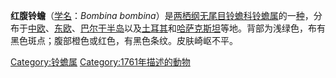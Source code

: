 {{Speciesbox
| name = 红腹铃蟾
| image = Bombina bombina 1 (Marek Szczepanek).jpg
| image_width = 200px
| image_caption = 
| status = LC | status_system = IUCN3.1
| genus = Bombina
| species = bombina
| authority = [[卡尔·林奈|Linnaeus]]，1761
}}
'''红腹铃蟾'''（[[学名|学名]]：''Bombina bombina''）是[[两栖纲|两栖纲]][[无尾目|无尾目]][[铃蟾科|铃蟾科]][[铃蟾属|铃蟾属]]的一[[种|种]]，分布于[[中欧|中欧]]、[[东欧|东欧]]、[[巴尔干半岛|巴尔干半岛]]以及[[土耳其|土耳其]]和[[哈萨克斯坦|哈萨克斯坦]]等地。背部为浅绿色，布有黑色斑点；腹部橙色或红色，有黑色条纹。皮肤崎岖不平。
{{Taxonbar|from=Q372267}}

[[Category:铃蟾属|Category:铃蟾属]]
[[Category:1761年描述的動物|Category:1761年描述的動物]]


{{amphibian-stub}}